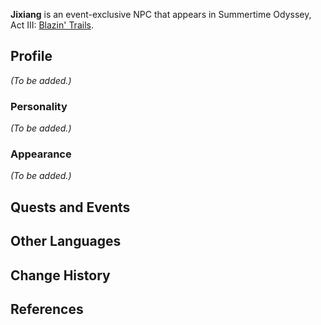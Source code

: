 {{Meta
<!-- Remove this template after adding the missing info -->
|missing_NPC_profile  = yes
}}
{{Character Infobox
|type             = Event NPC
|image            = NPC Jixiang.png
|region           = Liyue
|location         = Golden Apple Archipelago
|title            = Liyue Resident
}}
'''Jixiang''' is an event-exclusive NPC that appears in Summertime Odyssey, Act III: [[Blazin' Trails (Part 2)|Blazin' Trails]].

==Profile==
<!-- Detailed story/lore information goes here. -->
''(To be added.)''

===Personality===
''(To be added.)''

===Appearance===
<!-- Keep appearance section short and concise. Limit to 2 paragraphs with 3-4 sentences each. -->
''(To be added.)''

==Quests and Events==
{{Quests and Events}}
<!--
==Trivia==
-->
==Other Languages==
{{Other Languages
|default_hidden = 1
|en      = Jixiang
|zhs     = 吉祥
|zhs_rm  = Jíxiáng
|zht     = 吉祥
|zht_rm  = Jíxiáng
|ja      = 吉祥
|ja_rm   = Kisshou<ref>{{Ref/Quest|Blazin' Trails (Part 2)|note=Japanese Voice-Over}}</ref>
|ko      = {{tt|길상|吉祥}}
|ko_rm   = Gilsang
|es      = Jixiang
|fr      = Jixiang
|ru      = Цзи Сян
|th      = Jixiang
|vi      = Jixiang
|de      = Jixiang
|id      = Jixiang
|pt      = Jixiang
}}

==Change History==
{{Change History|2.8}}

==References==
{{Reflist}}
